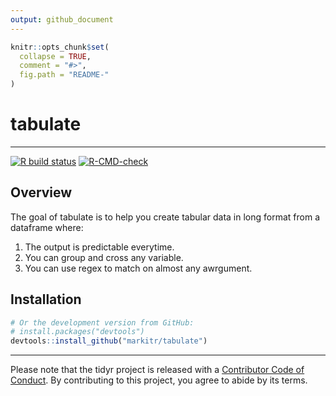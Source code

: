 ```yaml
---
output: github_document
---
```


<!-- README.md is generated from README.Rmd. Please edit that file -->

```r
knitr::opts_chunk$set(
  collapse = TRUE,
  comment = "#>",
  fig.path = "README-"
)
```

# tabulate

---

<!-- badges: start -->

[![R build status](https://github.com/markitr/tabulate/workflows/R-CMD-check/badge.svg)](https://github.com/markitr/tabulate/actions?workflow=R-CMD-check)
[![R-CMD-check](https://github.com/markitr/tabulate/workflows/R-CMD-check/badge.svg)](https://github.com/markitr/tabulate/actions)

<!-- badges: end -->

## Overview

The goal of tabulate is to help you create tabular data in long format from a dataframe where: 

1. The output is predictable everytime.
2. You can group and cross any variable. 
3. You can use regex to match on almost any awrgument.


## Installation

```r
# Or the development version from GitHub:
# install.packages("devtools")
devtools::install_github("markitr/tabulate")
```


---

Please note that the tidyr project is released with a [Contributor Code of Conduct](docs/code_of_conduct.md). By contributing to this project, you agree to abide by its terms.
